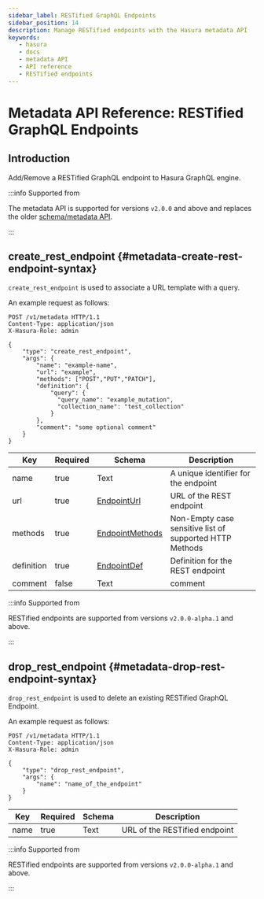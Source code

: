 ```yaml
---
sidebar_label: RESTified GraphQL Endpoints
sidebar_position: 14
description: Manage RESTified endpoints with the Hasura metadata API
keywords:
   - hasura
   - docs
   - metadata API
   - API reference
   - RESTified endpoints
---
```


# Metadata API Reference: RESTified GraphQL Endpoints

## Introduction

Add/Remove a RESTified GraphQL endpoint to Hasura GraphQL engine.

:::info Supported from

The metadata API is supported for versions `v2.0.0` and above and
replaces the older [schema/metadata API](/graphql/core/api-reference/schema-metadata-api/index.mdx).

:::

## create_rest_endpoint {#metadata-create-rest-endpoint-syntax}

`create_rest_endpoint` is used to associate a URL template with a query.

An example request as follows:

```http
POST /v1/metadata HTTP/1.1
Content-Type: application/json
X-Hasura-Role: admin

{
    "type": "create_rest_endpoint",
    "args": {
        "name": "example-name",
        "url": "example",
        "methods": ["POST","PUT","PATCH"],
        "definition": {
            "query": {
              "query_name": "example_mutation",
              "collection_name": "test_collection"
            }
        },
        "comment": "some optional comment"
    }
}
```

| Key        | Required | Schema            | Description                                             |
|------------|----------|-------------------|---------------------------------------------------------|
| name       | true     | Text              | A unique identifier for the endpoint                    |
| url        | true     | [EndpointUrl](/graphql/core/api-reference/syntax-defs.mdx#endpointurl)     | URL of the REST endpoint                                |
| methods    | true     | [EndpointMethods](/graphql/core/api-reference/syntax-defs.mdx#endpointmethods) | Non-Empty case sensitive list of supported HTTP Methods |
| definition | true     | [EndpointDef](/graphql/core/api-reference/syntax-defs.mdx#endpointdef)     | Definition for the REST endpoint                        |
| comment    | false    | Text              | comment                                                 |

:::info Supported from

RESTified endpoints are supported from versions `v2.0.0-alpha.1` and above.

:::

## drop_rest_endpoint {#metadata-drop-rest-endpoint-syntax}

`drop_rest_endpoint` is used to delete an existing RESTified GraphQL Endpoint.

An example request as follows:

```http
POST /v1/metadata HTTP/1.1
Content-Type: application/json
X-Hasura-Role: admin

{
    "type": "drop_rest_endpoint",
    "args": {
        "name": "name_of_the_endpoint"
    }
}
```

| Key  | Required | Schema | Description                   |
|------|----------|--------|-------------------------------|
| name | true     | Text   | URL of the RESTified endpoint |

:::info Supported from

RESTified endpoints are supported from versions `v2.0.0-alpha.1` and above.

:::
